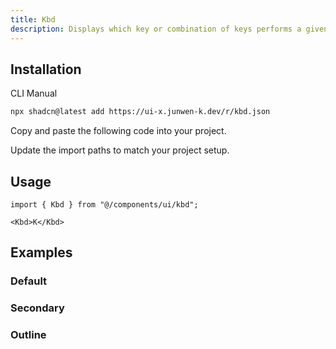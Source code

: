 ```yaml
---
title: Kbd
description: Displays which key or combination of keys performs a given action.
---
```


<ComponentPreview name="kbd-demo" />

## Installation

<Tabs defaultValue="cli">

<TabsList>
  <TabsTrigger value="cli">CLI</TabsTrigger>
  <TabsTrigger value="manual">Manual</TabsTrigger>
</TabsList>
<TabsContent value="cli">

```bash
npx shadcn@latest add https://ui-x.junwen-k.dev/r/kbd.json
```

</TabsContent>

<TabsContent value="manual">

<Steps>

<Step>Copy and paste the following code into your project.</Step>

<ComponentSource name="kbd" />

<Step>Update the import paths to match your project setup.</Step>

</Steps>

</TabsContent>

</Tabs>

## Usage

```tsx
import { Kbd } from "@/components/ui/kbd";
```

```tsx
<Kbd>K</Kbd>
```

## Examples

### Default

<ComponentPreview name="kbd-demo" />

### Secondary

<ComponentPreview name="kbd-secondary" />

### Outline

<ComponentPreview name="kbd-outline" />
